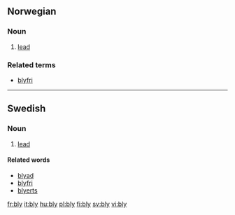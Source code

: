 ==Norwegian==
===Noun===
# [[lead]]
===Related terms===
* [[blyfri]]

----
==Swedish==
===Noun===

# [[lead]]

====Related words====
*[[blyad]]
*[[blyfri]]
*[[blyerts]]

[[fr:bly]]
[[it:bly]]
[[hu:bly]]
[[pl:bly]]
[[fi:bly]]
[[sv:bly]]
[[vi:bly]]